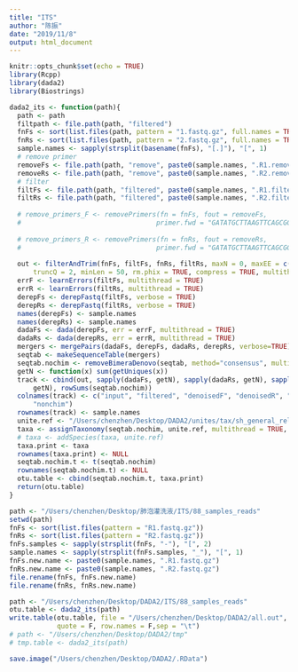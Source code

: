 ```yaml
---
title: "ITS"
author: "陈振"
date: "2019/11/8"
output: html_document
---
```


```r
knitr::opts_chunk$set(echo = TRUE)
library(Rcpp)
library(dada2)
library(Biostrings)
```

```r
dada2_its <- function(path){
  path <- path
  filtpath <- file.path(path, "filtered")
  fnFs <- sort(list.files(path, pattern = "1.fastq.gz", full.names = TRUE))
  fnRs <- sort(list.files(path, pattern = "2.fastq.gz", full.names = TRUE))
  sample.names <- sapply(strsplit(basename(fnFs), "[.]"), "[", 1)
  # remove primer
  removeFs <- file.path(path, "remove", paste0(sample.names, ".R1.remove.fastq.gz"))
  removeRs <- file.path(path, "remove", paste0(sample.names, ".R2.remove.fastq.gz"))
  # filter
  filtFs <- file.path(path, "filtered", paste0(sample.names, ".R1.filter.fastq.gz"))
  filtRs <- file.path(path, "filtered", paste0(sample.names, ".R2.filter.fastq.gz"))
  
  # remove_primers_F <- removePrimers(fn = fnFs, fout = removeFs, 
  #                                  primer.fwd = "GATATGCTTAAGTTCAGCGGGT")
  
  # remove_primers_R <- removePrimers(fn = fnRs, fout = removeRs, 
  #                                  primer.fwd = "GATATGCTTAAGTTCAGCGGGT")
  
  out <- filterAndTrim(fnFs, filtFs, fnRs, filtRs, maxN = 0, maxEE = c(2, 2), 
      truncQ = 2, minLen = 50, rm.phix = TRUE, compress = TRUE, multithread = TRUE)
  errF <- learnErrors(filtFs, multithread = TRUE)
  errR <- learnErrors(filtRs, multithread = TRUE)
  derepFs <- derepFastq(filtFs, verbose = TRUE)
  derepRs <- derepFastq(filtRs, verbose = TRUE)
  names(derepFs) <- sample.names
  names(derepRs) <- sample.names
  dadaFs <- dada(derepFs, err = errF, multithread = TRUE)
  dadaRs <- dada(derepRs, err = errR, multithread = TRUE)
  mergers <- mergePairs(dadaFs, derepFs, dadaRs, derepRs, verbose=TRUE)
  seqtab <- makeSequenceTable(mergers)
  seqtab.nochim <- removeBimeraDenovo(seqtab, method="consensus", multithread=TRUE, verbose=TRUE)
  getN <- function(x) sum(getUniques(x))
  track <- cbind(out, sapply(dadaFs, getN), sapply(dadaRs, getN), sapply(mergers, 
      getN), rowSums(seqtab.nochim))
  colnames(track) <- c("input", "filtered", "denoisedF", "denoisedR", "merged", 
      "nonchim")
  rownames(track) <- sample.names
  unite.ref <- "/Users/chenzhen/Desktop/DADA2/unites/tax/sh_general_release_dynamic_02.02.2019.fasta"
  taxa <- assignTaxonomy(seqtab.nochim, unite.ref, multithread = TRUE, tryRC = TRUE)
  # taxa <- addSpecies(taxa, unite.ref)
  taxa.print <- taxa
  rownames(taxa.print) <- NULL
  seqtab.nochim.t <- t(seqtab.nochim)
  rownames(seqtab.nochim.t) <- NULL
  otu.table <- cbind(seqtab.nochim.t, taxa.print)
  return(otu.table)
}
```

```r
path <- "/Users/chenzhen/Desktop/肺泡灌洗液/ITS/88_samples_reads"
setwd(path)
fnFs <- sort(list.files(pattern = "R1.fastq.gz"))
fnRs <- sort(list.files(pattern = "R2.fastq.gz"))
fnFs.samples <- sapply(strsplit(fnFs, "-"), "[", 2)
sample.names <- sapply(strsplit(fnFs.samples, "_"), "[", 1)
fnFs.new.name <- paste0(sample.names, ".R1.fastq.gz")
fnRs.new.name <- paste0(sample.names, ".R2.fastq.gz")
file.rename(fnFs, fnFs.new.name)
file.rename(fnRs, fnRs.new.name)
```

```r
path <- "/Users/chenzhen/Desktop/DADA2/ITS/88_samples_reads"
otu.table <- dada2_its(path)
write.table(otu.table, file = "/Users/chenzhen/Desktop/DADA2/all.out", 
            quote = F, row.names = F,sep = "\t")
# path <- "/Users/chenzhen/Desktop/DADA2/tmp"
# tmp.table <- dada2_its(path)
```

```r
save.image("/Users/chenzhen/Desktop/DADA2/.RData")
```
